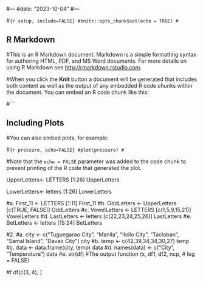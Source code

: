 #---
#date: "2023-10-04"
#---

#```{r setup, include=FALSE}
#knitr::opts_chunk$set(echo = TRUE)
#```

## R Markdown

#This is an R Markdown document. Markdown is a simple formatting syntax for authoring HTML, PDF, and MS Word documents. For more details on using R Markdown see <http://rmarkdown.rstudio.com>.

#When you click the **Knit** button a document will be generated that includes both content as well as the output of any embedded R code chunks within the document. You can embed an R code chunk like this:

#```

## Including Plots

#You can also embed plots, for example:

#```{r pressure, echo=FALSE}
#plot(pressure)
#```

#Note that the `echo = FALSE` parameter was added to the code chunk to prevent printing of the R code that generated the plot.

UpperLetters<- LETTERS [1:26]
UpperLetters

LowerLetters<- letters [1:26]
LowerLetters

#a.
First_11 <- LETTERS [1:11]
First_11
#b.
OddLetters <- UpperLetters [c(TRUE, FALSE)]
OddLetters
#c.
VowelLetters <- LETTERS [c(1,5,9,15,21)]
VowelLetters
#d.
LastLetters <- letters [c(22,23,24,25,26)]
LastLetters
#e.
BetLetters <- letters [15:24]
BetLetters

#2. 
#a.
city <- c("Tuguegarao City", "Manila", "Iloilo City", "Tacloban", "Samal Island", "Davao City")
city
#b.
temp <- c(42,39,34,34,30,27)
temp
#c.
data <- data.frame(city, temp)
data
#d.
names(data) <- c("City", "Temperature")
data
#e.
str(df)
#The output function (x, df1, df2, ncp, 
#    log = FALSE)

#f
df[c(3, 4), ]






